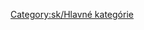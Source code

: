 
{{en/Bilingual box| Sk
| ---
| ''This category contains material relating to various administration aspects of the OpenTTD Wiki.''}}


[[Category:sk/Hlavné kategórie]]